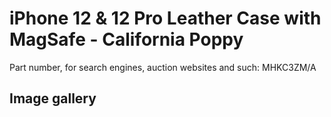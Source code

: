 
# iPhone 12 & 12 Pro Leather Case with MagSafe - California Poppy

Part number, for search engines, auction websites and such: MHKC3ZM/A

## Image gallery

<div style={{ width: "768px" }}>
  <GalleryComponent
    images={[
      {
        original: "/everysource/MHKC3.webp",
        thumbnail: "/everypreview/MHKC3.webp",
      },
      {
        original: "/everysource/MHKC3_AV01.webp",
        thumbnail: "/everypreview/MHKC3_AV01.webp",
      },
      {
        original: "/everysource/MHKC3_AV02.webp",
        thumbnail: "/everypreview/MHKC3_AV02.webp",
      },
      {
        original: "/everysource/MHKC3_AV03.webp",
        thumbnail: "/everypreview/MHKC3_AV03.webp",
      },
      {
        original: "/everysource/MHKC3_AV04.webp",
        thumbnail: "/everypreview/MHKC3_AV04.webp",
      },
      {
        original: "/everysource/MHKC3_AV05.webp",
        thumbnail: "/everypreview/MHKC3_AV05.webp",
      },
      {
        original: "/everysource/MHKC3_AV06.webp",
        thumbnail: "/everypreview/MHKC3_AV06.webp",
      },
      {
        original: "/everysource/MHKC3_AV07.webp",
        thumbnail: "/everypreview/MHKC3_AV07.webp",
      },
      {
        original: "/everysource/MHKC3_AV08.webp",
        thumbnail: "/everypreview/MHKC3_AV08.webp",
      },
      {
        original: "/everysource/MHKC3_AV09.webp",
        thumbnail: "/everypreview/MHKC3_AV09.webp",
      },
      {
        original: "/everysource/MHKC3_AV10.webp",
        thumbnail: "/everypreview/MHKC3_AV10.webp",
      }
    ]}
  />
</div>